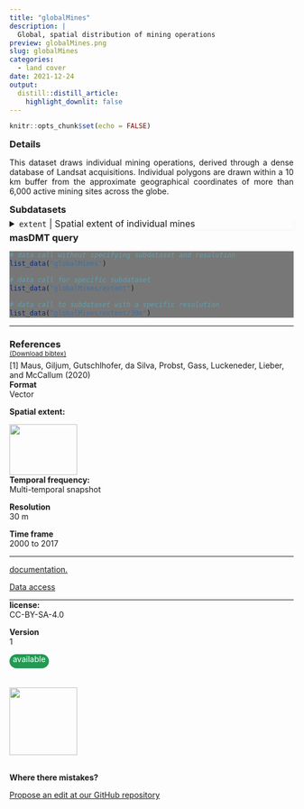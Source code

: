 ```yaml
---
title: "globalMines"
description: |
  Global, spatial distribution of mining operations
preview: globalMines.png
slug: globalMines
categories:
  - land cover
date: 2021-12-24
output:
  distill::distill_article:
    highlight_downlit: false
---
```

  
```r
knitr::opts_chunk$set(echo = FALSE)
```

<div style="width=80%;margin-top:0;margin-bottom:0;">
<h3 style="margin-top:5;margin-bottom:5;">Details</h3>
<p align="justify">
This dataset draws individual mining operations, derived through a dense database of Landsat acquisitions. Individual polygons are drawn within a 10 km buffer from the approximate geographical coordinates of more than 6,000 active mining sites across the globe.
</p>

<h3 style="margin-top:5;margin-bottom:5;">Subdatasets</h3>
<details style='cursor:pointer;border: none;box-shadow: 3px 3px 4px #f8f8f8;'>
<summary style="font-size: 16px;">`extent` | Spatial extent of individual mines</summary>
|content|description|
|-------|-----------|
|ogc_fid0|Unique feature identifier|
|iso3_code|ISO3 code of country where mine is located|
|country_name|Name of country where mine is located|
|area|Area of polygon (m2)|
</details>
<h3 style="margin-top:5;margin-bottom:5;">masDMT query</h3>
<div style="width=80%;margin-top:5;margin-bottom:5;background-color:#777777;">
```r
# data call without specifying subdataset and resolution
list_data("globalMines")

# data call for specific subdataset 
list_data("globalMines/extent")

# data call to subdataset with a specific resolution
list_data("globalMines/extent/30m")
```
</div>
<hr style="margin-top:0;margin-bottom:0;">
<h3 style="margin-bottom:0;">References</h3>
<p style='margin-top:0;margin-bottom:5;'><a href='https://github.com/macroecology-society/data-catalog/tree/main/_posts/globalMines/globalMines.bib download=globalMines/globalMines.bibtex'><small>(Download bibtex)</small></a></p>
[1] Maus, Giljum, Gutschlhofer, da
Silva, Probst, Gass, Luckeneder, Lieber, and McCallum (2020)
</div>

<aside>
<p style="margin-top:0;margin-bottom:0;">**Format**</p>
<p style="margin-top:0;">Vector</p>
<p style="margin-top:0;">**Spatial extent:**</p>
<img src="globalMines_extent.png" width=120, height=90>
<p style="margin-top:0;margin-bottom:0;">**Temporal frequency:**</p>
<p style="margin-top:0;">Multi-temporal snapshot</p>
<p style="margin-top:0;margin-bottom:0;">**Resolution**</p>
<p style="margin-top:0;">30 m</p>
<p style="margin-top:0;margin-bottom:0;">**Time frame**</p>
<p style="margin-top:0;">2000 to 2017</p>
<hr style="margin-top:0;margin-bottom:0;">
<p><p style='margin-top:0;margin-bottom:0;'><a style='margin:0;padding:0;' href='https://www.nature.com/articles/s41597-020-00624-w'>documentation.</a></p></p>
<p><p style='margin-top:0;margin-bottom:0;'><a style='margin:0;padding:0;' href='https://www.fineprint.global/visualisations/viewer/'>Data access</a></p></p>
<hr style="margin-top:0;margin-bottom:0;">
<p style="margin-top:0;margin-bottom:0;">**license:**</p>
<p style="margin-top:0;">CC-BY-SA-4.0</p>
<p style="margin-top:0;margin-bottom:0;">**Version**</p>
<p style="margin-top:0;">1</p>
<p style="margin-top:0;margin-bottom:0;border-radius:15px;vertical-align:middle;text-align:center;background:#229954;color:#ffffff;height:25px;width:70px;">available</p>
<br>
<br>
<img src="https://raw.githubusercontent.com/macroecology-society/masDMT/master/docs/sidebar_credits.png" width="120;">
<br>
<br>
<p style="margin-bottom:0;padding:0;">**Where there  mistakes?**</p>
<p><a href='https://github.com/macroecology-society/data-catalog/tree/main/_posts/globalMines/globalMines.yml'>Propose an edit at our GitHub repository</a></p>
</aside>
